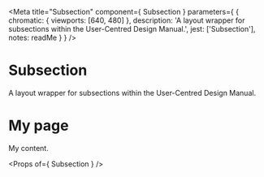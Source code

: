 
<Meta
  title="Subsection"
  component={ Subsection }
  parameters={ {
    chromatic: { viewports: [640, 480] },
    description: 'A layout wrapper for subsections within the User-Centred Design Manual.',
    jest: ['Subsection'],
    notes: readMe
  } }
/>

# Subsection

A layout wrapper for subsections within the User-Centred Design Manual.

<Preview withToolbar>
  <Story name="Subsection">
    <Subsection title="My subsection" navigation={[
      { href: '#', text: 'Current page' },
      { href: '?one', text: 'One' },
      { href: '?two', text: 'Two' },
      { href: '?three', text: 'Three' }
    ]}>
      <h1>My page</h1>
      <p>My content.</p>
    </Subsection>
  </Story>
</Preview>

<Props of={ Subsection } />

